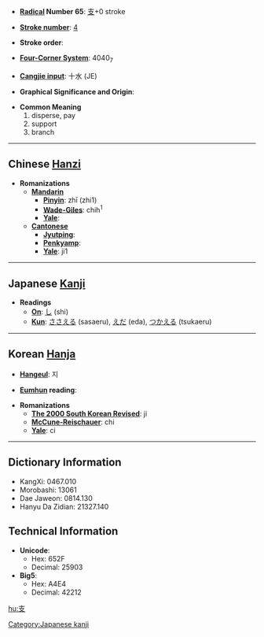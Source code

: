 * '''[[Wiktionary:Chinese radical index| Radical]] Number 65''': [[Wiktionary:Chinese radical index 支|支]]+0 stroke

* '''[[Wiktionary:Chinese total strokes index|Stroke number]]''': [[Wiktionary:Chinese total strokes index 4|4]]

* '''Stroke order''': 

* '''[[Wiktionary:Chinese four corner index|Four-Corner System]]''': 4040<sub>7</sub>

* '''[[Wiktionary:Chinese Cangjie index|Cangjie input]]''': 十水 (JE)

* '''Graphical Significance and Origin''': 

* '''Common Meaning'''
*#disperse, pay
*# support
*# branch


----

== Chinese [[Hanzi]] ==

* '''Romanizations'''
** '''[[Mandarin]]'''
*** '''[[Pinyin]]''': zhī (zhi1)
*** '''[[Wade-Giles]]''': chih<sup>1</sup>
*** '''[[Yale]]''': 
** '''[[Cantonese]]'''
*** '''[[Jyutping]]''':
*** '''[[Penkyamp]]''': 
*** '''[[Yale]]''': ji1


----

== Japanese [[Kanji]] ==

* '''Readings'''
** '''[[On]]''': [[し]] (shi)
** '''[[Kun]]''': [[ささえる]] (sasaeru), [[えだ]] (eda), [[つかえる]] (tsukaeru)


----

== Korean [[Hanja]] ==

* '''[[Hangeul]]''': 지

* '''[[Eumhun]] reading''': 

* '''Romanizations'''
** '''[[The 2000 South Korean Revised Romanization|The 2000 South Korean Revised]]''': ji
** '''[[McCune-Reischauer]]''': chi
** '''[[Yale]]''': ci

----

== Dictionary Information ==

* KangXi: 0467.010
* Morobashi: 13061
* Dae Jaweon: 0814.130
* Hanyu Da Zidian: 21327.140

== Technical Information ==

* '''Unicode''':
** Hex: 652F
** Decimal: 25903
* '''Big5''':
** Hex: A4E4
** Decimal: 42212

[[Category:Japanese kanji]]

[[hu:支]]